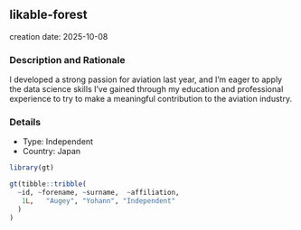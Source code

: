 
## likable-forest
creation date: 2025-10-08


### Description and Rationale

I developed a strong passion for aviation last year, and I’m eager to apply the data science skills I’ve gained through my education and professional experience to try to make a meaningful contribution to the aviation industry.

### Details

* Type: Independent
* Country: Japan

```r
library(gt)

gt(tibble::tribble(
  ~id, ~forename, ~surname,  ~affiliation,
   1L,   "Augey", "Yohann", "Independent"
  )
)
```
